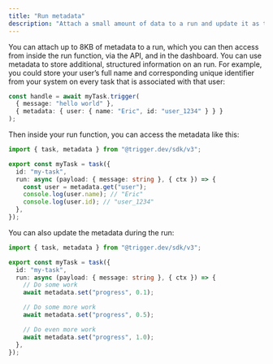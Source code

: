 ```yaml
---
title: "Run metadata"
description: "Attach a small amount of data to a run and update it as the run progresses."
---
```


You can attach up to 8KB of metadata to a run, which you can then access from inside the run function, via the API, and in the dashboard. You can use metadata to store additional, structured information on an run. For example, you could store your user’s full name and corresponding unique identifier from your system on every task that is associated with that user:

```ts
const handle = await myTask.trigger(
  { message: "hello world" },
  { metadata: { user: { name: "Eric", id: "user_1234" } } }
);
```

Then inside your run function, you can access the metadata like this:

```ts
import { task, metadata } from "@trigger.dev/sdk/v3";

export const myTask = task({
  id: "my-task",
  run: async (payload: { message: string }, { ctx }) => {
    const user = metadata.get("user");
    console.log(user.name); // "Eric"
    console.log(user.id); // "user_1234"
  },
});
```

You can also update the metadata during the run:

```ts
import { task, metadata } from "@trigger.dev/sdk/v3";

export const myTask = task({
  id: "my-task",
  run: async (payload: { message: string }, { ctx }) => {
    // Do some work
    await metadata.set("progress", 0.1);

    // Do some more work
    await metadata.set("progress", 0.5);

    // Do even more work
    await metadata.set("progress", 1.0);
  },
});
```
